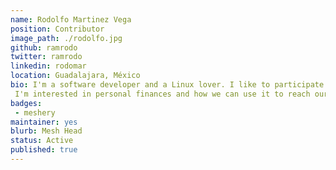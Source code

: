 ---
name: Rodolfo Martinez Vega
position: Contributor
image_path: ./rodolfo.jpg
github: ramrodo
twitter: ramrodo
linkedin: rodomar
location: Guadalajara, México
bio: I'm a software developer and a Linux lover. I like to participate in innovative projects in a startup environment.
 I'm interested in personal finances and how we can use it to reach our goals.
badges:
 - meshery
maintainer: yes
blurb: Mesh Head
status: Active
published: true
---
